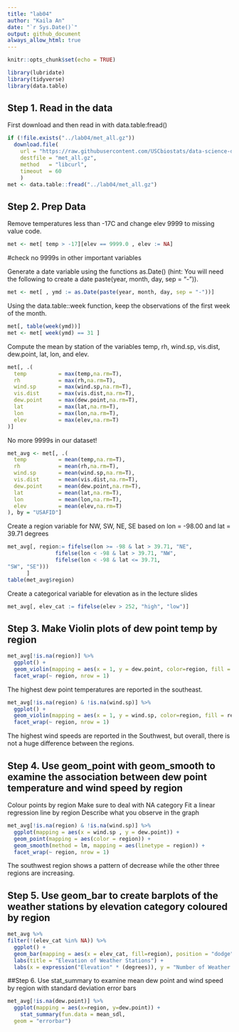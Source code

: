 ```yaml
---
title: "lab04"
author: "Kaila An"
date: "`r Sys.Date()`"
output: github_document
always_allow_html: true 
---
```


```r
knitr::opts_chunk$set(echo = TRUE)
```

```r
library(lubridate)
library(tidyverse)
library(data.table)
```



## Step 1. Read in the data
First download and then read in with data.table:fread()

```r
if (!file.exists("../lab04/met_all.gz"))
  download.file(
    url = "https://raw.githubusercontent.com/USCbiostats/data-science-data/master/02_met/met_all.gz",
    destfile = "met_all.gz",
    method   = "libcurl",
    timeout  = 60
    )
met <- data.table::fread("../lab04/met_all.gz")
```


## Step 2. Prep Data

Remove temperatures less than -17C and change elev 9999 to missing value code.
```r
met <- met[ temp > -17][elev == 9999.0 , elev := NA]
```

#check no 9999s in other important variables

Generate a date variable using the functions as.Date() (hint: You will need the following to create a date paste(year, month, day, sep = "-")).
```r
met <- met[ , ymd := as.Date(paste(year, month, day, sep = "-"))] 
```


Using the data.table::week function, keep the observations of the first week of the month.

```r
met[, table(week(ymd))]
met <- met[ week(ymd) == 31 ]
```


Compute the mean by station of the variables temp, rh, wind.sp, vis.dist, dew.point, lat, lon, and elev.

```r
met[, .(
  temp          = max(temp,na.rm=T),
  rh            = max(rh,na.rm=T),
  wind.sp       = max(wind.sp,na.rm=T),
  vis.dist      = max(vis.dist,na.rm=T),
  dew.point     = max(dew.point,na.rm=T),
  lat           = max(lat,na.rm=T),
  lon           = max(lon,na.rm=T),
  elev          = max(elev,na.rm=T)
)]
```
No more 9999s in our dataset!

```r
met_avg <- met[, .(
  temp          = mean(temp,na.rm=T),
  rh            = mean(rh,na.rm=T),
  wind.sp       = mean(wind.sp,na.rm=T),
  vis.dist      = mean(vis.dist,na.rm=T),
  dew.point     = mean(dew.point,na.rm=T),
  lat           = mean(lat,na.rm=T),
  lon           = mean(lon,na.rm=T),
  elev          = mean(elev,na.rm=T)
), by = "USAFID"]
```

Create a region variable for NW, SW, NE, SE based on lon = -98.00 and lat = 39.71 degrees
```r
met_avg[, region:= fifelse(lon >= -98 & lat > 39.71, "NE",
               fifelse(lon < -98 & lat > 39.71, "NW",
               fifelse(lon < -98 & lat <= 39.71, 
"SW", "SE")))
      ]
table(met_avg$region)
```


Create a categorical variable for elevation as in the lecture slides

```r
met_avg[, elev_cat := fifelse(elev > 252, "high", "low")]
```


## Step 3. Make Violin plots of dew point temp by region

```r
met_avg[!is.na(region)] %>% 
  ggplot() + 
  geom_violin(mapping = aes(x = 1, y = dew.point, color=region, fill = region)) + 
  facet_wrap(~ region, nrow = 1)
```

The highest dew point temperatures are reported in the southeast.


```r
met_avg[!is.na(region) & !is.na(wind.sp)] %>% 
  ggplot() + 
  geom_violin(mapping = aes(x = 1, y = wind.sp, color=region, fill = region)) + 
  facet_wrap(~ region, nrow = 1)
```

The highest wind speeds are reported in the Southwest, but overall, there is not a huge difference between the regions.

## Step 4. Use geom_point with geom_smooth to examine the association between dew point temperature and wind speed by region

Colour points by region
Make sure to deal with NA category
Fit a linear regression line by region
Describe what you observe in the graph

```r
met_avg[!is.na(region) & !is.na(wind.sp)] %>% 
  ggplot(mapping = aes(x = wind.sp , y = dew.point)) + 
  geom_point(mapping = aes(color = region)) +
  geom_smooth(method = lm, mapping = aes(linetype = region)) +
  facet_wrap(~ region, nrow = 1)
```

The southwest region shows a pattern of decrease while the other three regions are increasing.

## Step 5. Use geom_bar to create barplots of the weather stations by elevation category coloured by region

```r
met_avg %>%
filter(!(elev_cat %in% NA)) %>% 
  ggplot() + 
  geom_bar(mapping = aes(x = elev_cat, fill=region), position = "dodge") + scale_fill_brewer(palette = "Blues") +
  labs(title = "Elevation of Weather Stations") + 
  labs(x = expression("Elevation" * (degrees)), y = "Number of Weather Stations")
```


##Step 6. Use stat_summary to examine mean dew point and wind speed by region with standard deviation error bars

```r
met_avg[!is.na(dew.point)] %>%
  ggplot(mapping = aes(x=region, y=dew.point)) + 
    stat_summary(fun.data = mean_sdl, 
  geom = "errorbar")
```








